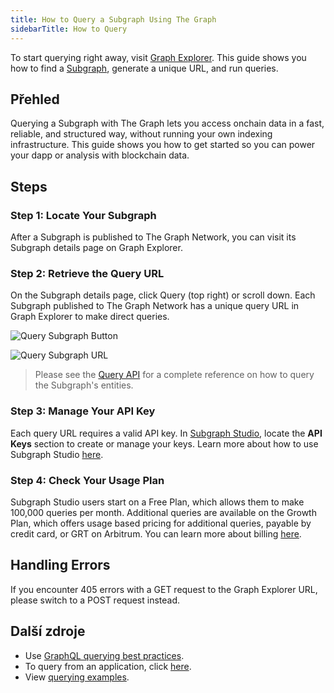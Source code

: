 ```yaml
---
title: How to Query a Subgraph Using The Graph
sidebarTitle: How to Query
---
```


To start querying right away, visit [Graph Explorer](https://thegraph.com/explorer). This guide shows you how to find a [Subgraph](/subgraphs/developing/subgraphs/), generate a unique URL, and run queries.

## Přehled

Querying a Subgraph with The Graph lets you access onchain data in a fast, reliable, and structured way, without running your own indexing infrastructure. This guide shows you how to get started so you can power your dapp or analysis with blockchain data.

## Steps

### Step 1: Locate Your Subgraph

After a Subgraph is published to The Graph Network, you can visit its Subgraph details page on Graph Explorer.

### Step 2: Retrieve the Query URL

On the Subgraph details page, click Query (top right) or scroll down. Each Subgraph published to The Graph Network has a unique query URL in Graph Explorer to make direct queries.

![Query Subgraph Button](/img/query-button-screenshot.png)

![Query Subgraph URL](/img/query-url-screenshot.png)

> Please see the [Query API](/subgraphs/querying/graphql-api/) for a complete reference on how to query the Subgraph's entities.

### Step 3: Manage Your API Key

Each query URL requires a valid API key. In [Subgraph Studio](https://thegraph.com/studio), locate the **API Keys** section to create or manage your keys. Learn more about how to use Subgraph Studio [here](/subgraphs/developing/deploying/using-subgraph-studio/).

### Step 4: Check Your Usage Plan

Subgraph Studio users start on a Free Plan, which allows them to make 100,000 queries per month. Additional queries are available on the Growth Plan, which offers usage based pricing for additional queries, payable by credit card, or GRT on Arbitrum. You can learn more about billing [here](/subgraphs/billing/).

## Handling Errors

If you encounter 405 errors with a GET request to the Graph Explorer URL, please switch to a POST request instead.

## Další zdroje

- Use [GraphQL querying best practices](/subgraphs/querying/best-practices/).
- To query from an application, click [here](/subgraphs/querying/from-an-application/).
- View [querying examples](https://github.com/graphprotocol/query-examples/tree/main).
